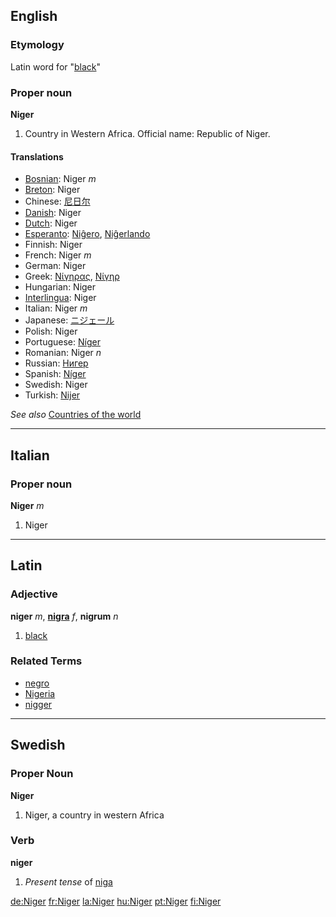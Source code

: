 ==English==
===Etymology===
{{wikipedia}}
Latin word for "[[black]]"
===Proper noun===
'''Niger'''

# Country in Western Africa. Official name: Republic of Niger.

====Translations====

*[[Bosnian]]: Niger ''m''
*[[Breton]]: Niger
*Chinese: [[尼日尔]]
*[[Danish]]: Niger
*[[Dutch]]: Niger
*[[Esperanto]]: [[Niĝero]], [[Niĝerlando]]
*Finnish: Niger
*French: Niger ''m''
*German: Niger
*Greek: [[Νίγηρας]], [[Νίγηρ]]
*Hungarian: Niger
*[[Interlingua]]: Niger
*Italian: Niger ''m''
*Japanese: [[ニジェール]]
*Polish: Niger
*Portuguese: [[Níger]]
*Romanian: Niger ''n''
*Russian: [[Нигер]]
*Spanish: [[Níger]]
*Swedish: Niger
*Turkish: [[Nijer]]

''See also'' [[Countries of the world]]

----

==Italian==
===Proper noun===
'''Niger''' ''m''

# Niger

----

==Latin==
===Adjective===
'''niger''' ''m'', '''[[nigra]]''' ''f'', '''nigrum''' ''n''

# [[black]]

===Related Terms===
*[[negro]]
*[[Nigeria]]
*[[nigger]]

----
==Swedish==
===Proper Noun===
'''Niger'''

#Niger, a country in western Africa

===Verb===
'''niger'''

#''Present tense'' of [[niga]]

[[de:Niger]]
[[fr:Niger]]
[[la:Niger]]
[[hu:Niger]]
[[pt:Niger]]
[[fi:Niger]]